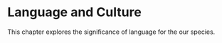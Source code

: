 # Language and Culture {#language}

This chapter explores the significance of language for the our species.
